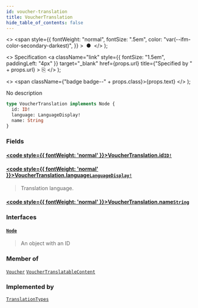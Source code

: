 ```yaml
---
id: voucher-translation
title: VoucherTranslation
hide_table_of_contents: false
---
```


  <>
    <span
      style={{
        fontWeight: "normal",
        fontSize: ".5em",
        color: "var(--ifm-color-secondary-darkest)",
      }}
    >
      &nbsp;●&nbsp;
    </span>
  </>
);

  <>
    Specification
    <a
      className="link"
      style={{ fontSize: "1.5em", paddingLeft: "4px" }}
      target="\_blank"
      href={props.url}
      title={"Specified by " + props.url}
    >
      ⎘
    </a>
  </>
);

  <>
    <span className={"badge badge--" + props.class}>{props.text}</span>
  </>
);

No description

```graphql
type VoucherTranslation implements Node {
  id: ID!
  language: LanguageDisplay!
  name: String
}
```

### Fields

#### [<code style={{ fontWeight: 'normal' }}>VoucherTranslation.<b>id</b></code>](#)<Bullet />[`ID!`](../../api-reference/scalars/id) <Badge class="secondary" text="non-null"/> <Badge class="secondary" text="scalar"/>

>

#### [<code style={{ fontWeight: 'normal' }}>VoucherTranslation.<b>language</b></code>](#)<Bullet />[`LanguageDisplay!`](../../api-reference/objects/language-display) <Badge class="secondary" text="non-null"/> <Badge class="secondary" text="object"/>

> Translation language.

#### [<code style={{ fontWeight: 'normal' }}>VoucherTranslation.<b>name</b></code>](#)<Bullet />[`String`](../../api-reference/scalars/string) <Badge class="secondary" text="scalar"/>

>

### Interfaces

#### [`Node`](../../api-reference/interfaces/node) <Badge class="secondary" text="interface"/>

> An object with an ID

### Member of

[`Voucher`](../../api-reference/objects/voucher) <Badge class="secondary" text="object"/><Bullet />[`VoucherTranslatableContent`](../../api-reference/objects/voucher-translatable-content) <Badge class="secondary" text="object"/>

### Implemented by

[`TranslationTypes`](../../api-reference/unions/translation-types) <Badge class="secondary" text="union"/>
